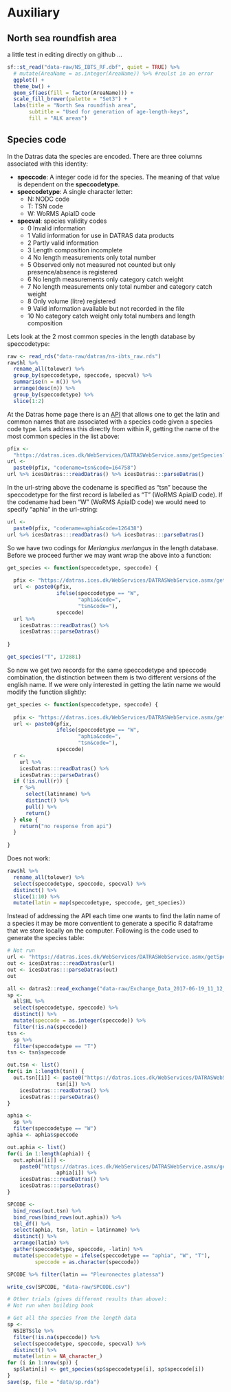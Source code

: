 # Auxiliary {#aux}

## North sea roundfish area

a little test in editing directly on github ...

```r
sf::st_read("data-raw/NS_IBTS_RF.dbf", quiet = TRUE) %>% 
  # mutate(AreaName = as.integer(AreaName)) %>% #reulst in an error
  ggplot() +
  theme_bw() +
  geom_sf(aes(fill = factor(AreaName))) +
  scale_fill_brewer(palette = "Set3") +
  labs(title = "North Sea roundfish area",
       subtitle = "Used for generation of age-length-keys",
       fill = "ALK areas") 
```


## Species code

In the Datras data the species are encoded. There are three columns associated with this identity:

* **speccode**: A integer code id for the species. The meaning of that value is dependent on the **speccodetype**.
* **speccodetype**: A single character letter: 
    - N: NODC code
    - T: TSN code
    - W: WoRMS ApiaID code
* **specval**: species validity codes
    -  0	 Invalid information
    -  1	 Valid information for use in DATRAS data products
    -  2	 Partly valid information
    -  3	 Length composition incomplete
    -  4	 No length measurements only total number
    -  5	 Observed only  not measured  not counted  but only presence/absence is registered
    -  6	 No length measurements  only category catch weight
    -  7	 No length measurements  only total number and category catch weight
    -  8	 Only volume (litre) registered
    -  9	 Valid information available but not recorded in the file
    - 10	 No category catch weight  only total numbers and length composition


Lets look at the 2 most common species in the length database by speccodetype:
```r
raw <- read_rds("data-raw/datras/ns-ibts_raw.rds")
raw$hl %>% 
  rename_all(tolower) %>% 
  group_by(speccodetype, speccode, specval) %>% 
  summarise(n = n()) %>%
  arrange(desc(n)) %>% 
  group_by(speccodetype) %>% 
  slice(1:2)
```

At the Datras home page there is an [API](https://datras.ices.dk/WebServices/DATRASWebService.asmx?op=getSpecies) that allows one to get the latin and common names that are associated with a species code given a species code type. Lets address this directly from within R, getting the name of the most common species in the list above:

```r
pfix <- 
  "https://datras.ices.dk/WebServices/DATRASWebService.asmx/getSpecies?"
url <- 
  paste0(pfix, "codename=tsn&code=164758")
url %>% icesDatras:::readDatras() %>% icesDatras:::parseDatras()
```

In the url-string above the codename is specified as "tsn" because the speccodetype for the first record is labelled as "T" (WoRMS ApiaID code). If the codename had been "W" (WoRMS ApiaID code) we would need to specify "aphia" in the url-string:

```r
url <- 
  paste0(pfix, "codename=aphia&code=126438")
url %>% icesDatras:::readDatras() %>% icesDatras:::parseDatras()
```

So we have two codings for *Merlangius merlangus* in the length database. Before we proceed further we may want wrap the above into a function:

```r
get_species <- function(speccodetype, speccode) {
  
  pfix <- "https://datras.ices.dk/WebServices/DATRASWebService.asmx/getSpecies?codename="
  url <- paste0(pfix,
                ifelse(speccodetype == "W",
                       "aphia&code=",
                       "tsn&code="),
                speccode)
  url %>% 
    icesDatras:::readDatras() %>%
    icesDatras:::parseDatras()
  
}
```

```r
get_species("T", 172881)
```

So now we get two records for the same speccodetype and speccode combination, the distinction between them is two different versions of the english name. If we were only interested in getting the latin name we would modify the function slightly:

```r
get_species <- function(speccodetype, speccode) {
  
  pfix <- "https://datras.ices.dk/WebServices/DATRASWebService.asmx/getSpecies?codename="
  url <- paste0(pfix,
                ifelse(speccodetype == "W",
                       "aphia&code=",
                       "tsn&code="),
                speccode)
  r <-
    url %>% 
    icesDatras:::readDatras() %>%
    icesDatras:::parseDatras() 
  if (!is.null(r)) {
    r %>% 
      select(latinname) %>% 
      distinct() %>% 
      pull() %>% 
      return()
  } else {
    return("no response from api")
  }
  
}
```

Does not work:
```r
raw$hl %>% 
  rename_all(tolower) %>% 
  select(speccodetype, speccode, specval) %>% 
  distinct() %>% 
  slice(1:10) %>% 
  mutate(latin = map(speccodetype, speccode, get_species))
```

Instead of addressing the API each time one wants to find the latin name of a species it may be more conventient to generate a specific R dataframe that we store locally on the computer. Following is the code used to generate the species table: 

```r
# Not run
url <- "https://datras.ices.dk/WebServices/DATRASWebService.asmx/getSpecies?codename=tsn&code=126438"
out <- icesDatras:::readDatras(url)
out <- icesDatras:::parseDatras(out)
out

all <- datras2::read_exchange("data-raw/Exchange_Data_2017-06-19_11_12_50.csv")
sp <- 
  all$HL %>% 
  select(speccodetype, speccode) %>% 
  distinct() %>% 
  mutate(speccode = as.integer(speccode)) %>% 
  filter(!is.na(speccode))
tsn <- 
  sp %>% 
  filter(speccodetype == "T")
tsn <- tsn$speccode

out.tsn <- list()
for(i in 1:length(tsn)) {
  out.tsn[[i]] <- paste0("https://datras.ices.dk/WebServices/DATRASWebService.asmx/getSpecies?codename=tsn&code=",
                tsn[i]) %>% 
    icesDatras:::readDatras() %>% 
    icesDatras:::parseDatras()
}

aphia <- 
  sp %>% 
  filter(speccodetype == "W")
aphia <- aphia$speccode

out.aphia <- list()
for(i in 1:length(aphia)) {
  out.aphia[[i]] <- 
    paste0("https://datras.ices.dk/WebServices/DATRASWebService.asmx/getSpecies?codename=aphia&code=",
                aphia[i]) %>% 
    icesDatras:::readDatras() %>% 
    icesDatras:::parseDatras()
}

SPCODE <-
  bind_rows(out.tsn) %>% 
  bind_rows(bind_rows(out.aphia)) %>% 
  tbl_df() %>% 
  select(aphia, tsn, latin = latinname) %>% 
  distinct() %>% 
  arrange(latin) %>% 
  gather(speccodetype, speccode, -latin) %>% 
  mutate(speccodetype = ifelse(speccodetype == "aphia", "W", "T"),
         speccode = as.character(speccode))

SPCODE %>% filter(latin == "Pleuronectes platessa")

write_csv(SPCODE, "data-raw/SPCODE.csv")
```


```r
# Other trials (gives different results than above):
# Not run when building book

# Get all the species from the length data
sp <- 
  NSIBTS$le %>% 
  filter(!is.na(speccode)) %>% 
  select(speccodetype, speccode, specval) %>% 
  distinct() %>% 
  mutate(latin = NA_character_)
for (i in 1:nrow(sp)) {
  sp$latin[i] <- get_species(sp$speccodetype[i], sp$speccode[i])
}
save(sp, file = "data/sp.rda")
```
